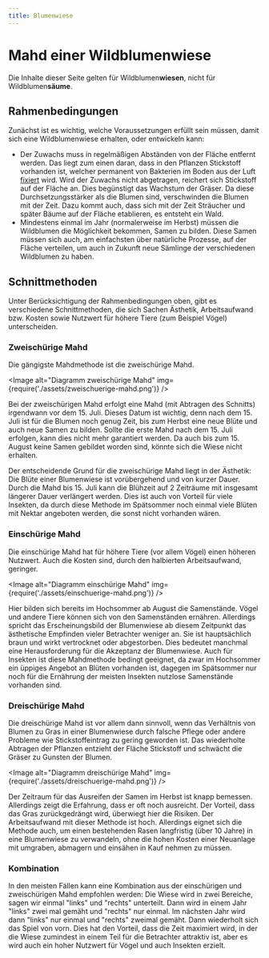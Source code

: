 ```yaml
---
title: Blumenwiese
---
```



# Mahd einer Wildblumenwiese

Die Inhalte dieser Seite gelten für Wildblumen**wiesen**, nicht für Wildblumen**säume**.

## Rahmenbedingungen

Zunächst ist es wichtig, welche Voraussetzungen erfüllt sein müssen, damit sich eine Wildblumenwiese erhalten, oder entwickeln kann:

- Der Zuwachs muss in regelmäßigen Abständen von der Fläche entfernt werden. Das liegt zum einen daran, dass in den Pflanzen Stickstoff vorhanden ist, welcher permanent von Bakterien im Boden aus der Luft [fixiert](https://de.wikipedia.org/wiki/Stickstofffixierung) wird. Wird der Zuwachs nicht abgetragen, reichert sich Stickstoff auf der Fläche an. Dies begünstigt das Wachstum der Gräser. Da diese Durchsetzungsstärker als die Blumen sind, verschwinden die Blumen mit der Zeit. Dazu kommt auch, dass sich mit der Zeit Sträucher und später Bäume auf der Fläche etablieren, es entsteht ein Wald.
- Mindestens einmal im Jahr (normalerweise im Herbst) müssen die Wildblumen die Möglichkeit bekommen, Samen zu bilden. Diese Samen müssen sich auch, am einfachsten über natürliche Prozesse, auf der Fläche verteilen, um auch in Zukunft neue Sämlinge der verschiedenen Wildblumen zu haben.

## Schnittmethoden

Unter Berücksichtigung der Rahmenbedingungen oben, gibt es verschiedene Schnittmethoden, die sich Sachen Ästhetik,
Arbeitsaufwand bzw. Kosten sowie Nutzwert für höhere Tiere (zum Beispiel Vögel) unterscheiden.

### Zweischürige Mahd

Die gängigste Mahdmethode ist die zweischürige Mahd.

<Image
  alt="Diagramm zweischürige Mahd"
  img={require('./assets/zweischuerige-mahd.png')}
/>

Bei der zweischürigen Mahd erfolgt eine Mahd (mit Abtragen des Schnitts) irgendwann vor dem 15. Juli. Dieses Datum ist wichtig, denn nach dem 15. Juli ist für die Blumen noch genug Zeit, bis zum Herbst eine neue Blüte und auch neue Samen zu bilden. Sollte die erste Mahd nach dem 15. Juli erfolgen, kann dies nicht mehr garantiert werden. Da auch bis zum 15. August keine Samen gebildet worden sind, könnte sich die Wiese nicht erhalten.

Der entscheidende Grund für die zweischürige Mahd liegt in der Ästhetik: Die Blüte einer Blumenwiese ist vorübergehend und von kurzer Dauer. Durch die Mahd bis 15. Juli kann die Blühzeit auf 2 Zeiträume mit insgesamt längerer Dauer verlängert werden. Dies ist auch von Vorteil für viele Insekten, da durch diese Methode im Spätsommer noch einmal viele Blüten mit Nektar angeboten werden, die sonst nicht vorhanden wären.

### Einschürige Mahd

Die einschürige Mahd hat für höhere Tiere (vor allem Vögel) einen höheren Nutzwert. Auch die Kosten sind, durch den halbierten Arbeitsaufwand, geringer.

<Image
  alt="Diagramm einschürige Mahd"
  img={require('./assets/einschuerige-mahd.png')}
/>

Hier bilden sich bereits im Hochsommer ab August die Samenstände. Vögel und andere Tiere können sich von den Samenständen ernähren. Allerdings spricht das Erscheinungsbild der Blumenwiese ab diesem Zeitpunkt das ästhetische Empfinden vieler Betrachter weniger an. Sie ist hauptsächlich braun und wirkt vertrocknet oder abgestorben. Dies bedeutet manchmal eine Herausforderung für die Akzeptanz der Blumenwiese. Auch für Insekten ist diese Mahdmethode bedingt geeignet, da zwar im Hochsommer ein üppiges Angebot an Blüten vorhanden ist, dagegen im Spätsommer nur noch für die Ernährung der meisten Insekten nutzlose Samenstände vorhanden sind.

### Dreischürige Mahd

Die dreischürige Mahd ist vor allem dann sinnvoll, wenn das Verhältnis von Blumen zu Gras in einer Blumenwiese durch falsche Pflege oder andere Probleme wie Stickstoffeintrag zu gering geworden ist. Das wiederholte Abtragen der Pflanzen entzieht der Fläche Stickstoff und schwächt die Gräser zu Gunsten der Blumen.

<Image
  alt="Diagramm dreischürige Mahd"
  img={require('./assets/dreischuerige-mahd.png')}
/>

Der Zeitraum für das Ausreifen der Samen im Herbst ist knapp bemessen. Allerdings zeigt die Erfahrung,
dass er oft noch ausreicht. Der Vorteil, dass das Gras zurückgedrängt wird, überwiegt hier die Risiken.
Der Arbeitsaufwand mit dieser Methode ist hoch. Allerdings eignet sich die Methode auch, um einen bestehenden Rasen
langfristig (über 10 Jahre) in eine Blumenwiese zu verwandeln, ohne die hohen Kosten einer Neuanlage mit umgraben,
abmagern und einsähen in Kauf nehmen zu müssen.

### Kombination

In den meisten Fällen kann eine Kombination aus der einschürigen und zweischürigen Mahd empfohlen werden: Die Wiese wird in zwei Bereiche,
sagen wir einmal "links" und "rechts" unterteilt. Dann wird in einem Jahr "links" zwei mal gemäht und "rechts" nur einmal. Im nächsten Jahr wird dann "links" nur einmal und "rechts" zweimal gemäht. Dann wiederholt sich das Spiel von vorn. Dies hat den Vorteil, dass die Zeit maximiert wird, in der die Wiese zumindest in einem Teil für die Betrachter attraktiv ist, aber es wird auch ein hoher Nutzwert für Vögel und auch Insekten erzielt.
